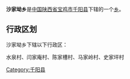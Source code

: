 {{中国乡级行政区
|行政区全称 = 沙家坳乡
|景观照片文件名 = 
|景观照片描述 = 
|汉语拼音 =
|其他语言 = 
|其他语言名称 = 
|位置图文件名 = 
|位置图描述 = 
|自定义图片=
|上级行政区 = [[陕西省|陕西省]][[宝鸡市|宝鸡市]][[千阳县|千阳县]]
|行政区类别 = [[乡级行政区|乡]]
|行政区划代码 = 
|行政区划 = 
|村委会 = 
|居委会 = 
|建置时间 = 
|领导职位 = 
|领导名称 = 
|政府驻地 = 
|毗邻 = 
|地理坐标 = 
|总面积 = 
|总人口 = 
|户籍人口 = 
|户籍人口年份 = 
|常住人口 = 
|常住人口年份 = 
|人口密度 = 
|GDP = 
|邮政编码 = 
|电话区号 = 
|官方网站 = 
|网站名称 = 
}}
'''沙家坳乡'''是[[中华人民共和国|中国]][[陕西省|陕西省]][[宝鸡市|宝鸡市]][[千阳县|千阳县]]下辖的一个[[乡级行政区|乡]]。

== 行政区划 ==
沙家坳乡下辖以下行政区：

水泉村、闫家庵村、陈家槽村、马家岭村、史家坪村

{{陕西小作品}}
{{千阳县行政区划}}

[[Category:千阳县|Category:千阳县]]
